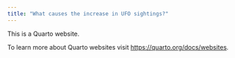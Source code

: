 ```yaml
---
title: "What causes the increase in UFO sightings?"
---
```


This is a Quarto website.

To learn more about Quarto websites visit <https://quarto.org/docs/websites>.
